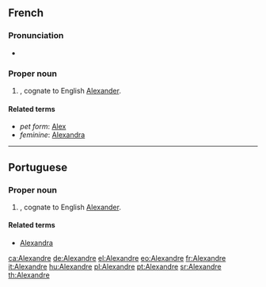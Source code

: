 ==French==

===Pronunciation===
* {{audio|Fr-Alexandre.ogg|audio}}

===Proper noun===
{{infl|fr|proper noun|m}}

# {{given name|male|lang=fr}}, cognate to English [[Alexander]].

====Related terms====
* ''pet form'': [[Alex]]
* ''feminine'': [[Alexandra]]

----

==Portuguese==

===Proper noun===
{{infl|pt|proper noun|m}}

# {{given name|male|lang=pt}}, cognate to English [[Alexander]].

====Related terms====
* {{i-c|feminine form}} [[Alexandra]]

[[ca:Alexandre]]
[[de:Alexandre]]
[[el:Alexandre]]
[[eo:Alexandre]]
[[fr:Alexandre]]
[[it:Alexandre]]
[[hu:Alexandre]]
[[pl:Alexandre]]
[[pt:Alexandre]]
[[sr:Alexandre]]
[[th:Alexandre]]